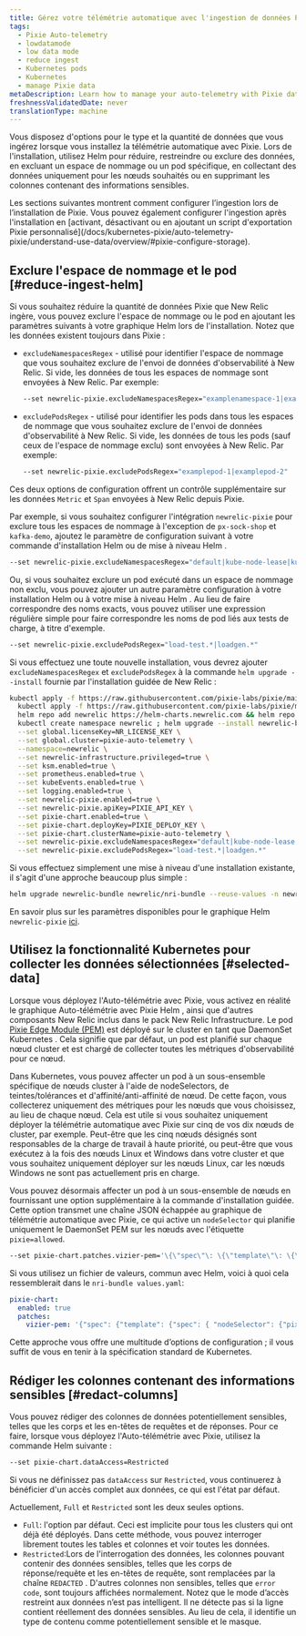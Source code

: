 ```yaml
---
title: Gérez votre télémétrie automatique avec l'ingestion de données Pixie
tags:
  - Pixie Auto-telemetry
  - lowdatamode
  - low data mode
  - reduce ingest
  - Kubernetes pods
  - Kubernetes
  - manage Pixie data
metaDescription: Learn how to manage your auto-telemetry with Pixie data ingest
freshnessValidatedDate: never
translationType: machine
---
```


Vous disposez d&apos;options pour le type et la quantité de données que vous ingérez lorsque vous installez la télémétrie automatique avec Pixie. Lors de l&apos;installation, utilisez Helm pour réduire, restreindre ou exclure des données, en excluant un espace de nommage ou un pod spécifique, en collectant des données uniquement pour les nœuds souhaités ou en supprimant les colonnes contenant des informations sensibles.

<Callout variant="important">
  Les sections suivantes montrent comment configurer l’ingestion lors de l’installation de Pixie. Vous pouvez également configurer l&apos;ingestion après l&apos;installation en [activant, désactivant ou en ajoutant un script d&apos;exportation Pixie personnalisé](/docs/kubernetes-pixie/auto-telemetry-pixie/understand-use-data/overview/#pixie-configure-storage).
</Callout>

## Exclure l&apos;espace de nommage et le pod [#reduce-ingest-helm]

Si vous souhaitez réduire la quantité de données Pixie que New Relic ingère, vous pouvez exclure l&apos;espace de nommage ou le pod en ajoutant les paramètres suivants à votre graphique Helm lors de l&apos;installation. Notez que les données existent toujours dans Pixie :

* `excludeNamespacesRegex` - utilisé pour identifier l&apos;espace de nommage que vous souhaitez exclure de l&apos;envoi de données d&apos;observabilité à New Relic. Si vide, les données de tous les espaces de nommage sont envoyées à New Relic. Par exemple:

  ```sh
  --set newrelic-pixie.excludeNamespacesRegex="examplenamespace-1|examplenamespace-2"
  ```

* `excludePodsRegex` - utilisé pour identifier les pods dans tous les espaces de nommage que vous souhaitez exclure de l&apos;envoi de données d&apos;observabilité à New Relic. Si vide, les données de tous les pods (sauf ceux de l&apos;espace de nommage exclu) sont envoyées à New Relic. Par exemple:

  ```sh
  --set newrelic-pixie.excludePodsRegex="examplepod-1|examplepod-2"
  ```

Ces deux options de configuration offrent un contrôle supplémentaire sur les données `Metric` et `Span` envoyées à New Relic depuis Pixie.

Par exemple, si vous souhaitez configurer l&apos;intégration `newrelic-pixie` pour exclure tous les espaces de nommage à l&apos;exception de `px-sock-shop` et `kafka-demo`, ajoutez le paramètre de configuration suivant à votre commande d&apos;installation Helm ou de mise à niveau Helm .

```sh
--set newrelic-pixie.excludeNamespacesRegex="default|kube-node-lease|kube-public|kube-system|newrelic|newrelic-custom-metrics|olm|px-operator"
```

Ou, si vous souhaitez exclure un pod exécuté dans un espace de nommage non exclu, vous pouvez ajouter un autre paramètre configuration à votre installation Helm ou à votre mise à niveau Helm . Au lieu de faire correspondre des noms exacts, vous pouvez utiliser une expression régulière simple pour faire correspondre les noms de pod liés aux tests de charge, à titre d&apos;exemple.

```sh
--set newrelic-pixie.excludePodsRegex="load-test.*|loadgen.*"
```

Si vous effectuez une toute nouvelle installation, vous devrez ajouter `excludeNamespacesRegex` et `excludePodsRegex` à la commande `helm upgrade --install` fournie par l&apos;installation guidée de New Relic :

```sh
kubectl apply -f https://raw.githubusercontent.com/pixie-labs/pixie/main/k8s/operator/crd/base/px.dev_viziers.yaml && \
  kubectl apply -f https://raw.githubusercontent.com/pixie-labs/pixie/main/k8s/operator/helm/crds/olm_crd.yaml && \
  helm repo add newrelic https://helm-charts.newrelic.com && helm repo update && \
  kubectl create namespace newrelic ; helm upgrade --install newrelic-bundle newrelic/nri-bundle \
  --set global.licenseKey=NR_LICENSE_KEY \
  --set global.cluster=pixie-auto-telemetry \
  --namespace=newrelic \
  --set newrelic-infrastructure.privileged=true \
  --set ksm.enabled=true \
  --set prometheus.enabled=true \
  --set kubeEvents.enabled=true \
  --set logging.enabled=true \
  --set newrelic-pixie.enabled=true \
  --set newrelic-pixie.apiKey=PIXIE_API_KEY \
  --set pixie-chart.enabled=true \
  --set pixie-chart.deployKey=PIXIE_DEPLOY_KEY \
  --set pixie-chart.clusterName=pixie-auto-telemetry \
  --set newrelic-pixie.excludeNamespacesRegex="default|kube-node-lease|kube-public|kube-system|newrelic|newrelic-custom-metrics|olm|px-operator" \
  --set newrelic-pixie.excludePodsRegex="load-test.*|loadgen.*"
```

Si vous effectuez simplement une mise à niveau d&apos;une installation existante, il s&apos;agit d&apos;une approche beaucoup plus simple :

```sh
helm upgrade newrelic-bundle newrelic/nri-bundle --reuse-values -n newrelic --set newrelic-pixie.excludeNamespacesRegex="default|kube-node-lease|kube-public|kube-system|newrelic|newrelic-custom-metrics|olm|px-operator"
```

En savoir plus sur les paramètres disponibles pour le graphique Helm `newrelic-pixie` [ici](https://github.com/newrelic/helm-charts/tree/master/charts/newrelic-pixie#chart-details).

## Utilisez la fonctionnalité Kubernetes pour collecter les données sélectionnées [#selected-data]

Lorsque vous déployez l&apos;Auto-télémétrie avec Pixie, vous activez en réalité le graphique Auto-télémétrie avec Pixie Helm , ainsi que d&apos;autres composants New Relic inclus dans le pack New Relic Infrastructure. Le pod [Pixie Edge Module (PEM)](https://docs.pixielabs.ai/tutorials/custom-data/distributed-bpftrace-deployment#background) est déployé sur le cluster en tant que DaemonSet Kubernetes . Cela signifie que par défaut, un pod est planifié sur chaque nœud cluster et est chargé de collecter toutes les métriques d&apos;observabilité pour ce nœud.

Dans Kubernetes, vous pouvez affecter un pod à un sous-ensemble spécifique de nœuds cluster à l&apos;aide de nodeSelectors, de teintes/tolérances et d&apos;affinité/anti-affinité de nœud. De cette façon, vous collecterez uniquement des métriques pour les nœuds que vous choisissez, au lieu de chaque nœud. Cela est utile si vous souhaitez uniquement déployer la télémétrie automatique avec Pixie sur cinq de vos dix nœuds de cluster, par exemple. Peut-être que les cinq nœuds désignés sont responsables de la charge de travail à haute priorité, ou peut-être que vous exécutez à la fois des nœuds Linux et Windows dans votre cluster et que vous souhaitez uniquement déployer sur les nœuds Linux, car les nœuds Windows ne sont pas actuellement pris en charge.

Vous pouvez désormais affecter un pod à un sous-ensemble de nœuds en fournissant une option supplémentaire à la commande d&apos;installation guidée. Cette option transmet une chaîne JSON échappée au graphique de télémétrie automatique avec Pixie, ce qui active un `nodeSelector` qui planifie uniquement le DaemonSet PEM sur les nœuds avec l&apos;étiquette `pixie=allowed`.

```sh
--set pixie-chart.patches.vizier-pem='\{\"spec\"\: \{\"template\"\: \{\"spec\"\: \{ \"nodeSelector\"\: \{\"pixie\"\: \"allowed\" \}\}\}\}\}'
```

Si vous utilisez un fichier de valeurs, commun avec Helm, voici à quoi cela ressemblerait dans le `nri-bundle values.yaml`:

```yml
pixie-chart:
  enabled: true
  patches:
    vizier-pem: '{"spec": {"template": {"spec": { "nodeSelector": {"pixie": "allowed" }}}}}'
```

Cette approche vous offre une multitude d’options de configuration ; il vous suffit de vous en tenir à la spécification standard de Kubernetes.

## Rédiger les colonnes contenant des informations sensibles [#redact-columns]

Vous pouvez rédiger des colonnes de données potentiellement sensibles, telles que les corps et les en-têtes de requêtes et de réponses. Pour ce faire, lorsque vous déployez l&apos;Auto-télémétrie avec Pixie, utilisez la commande Helm suivante :

```sh
--set pixie-chart.dataAccess=Restricted
```

Si vous ne définissez pas `dataAccess` sur `Restricted`, vous continuerez à bénéficier d&apos;un accès complet aux données, ce qui est l&apos;état par défaut.

Actuellement, `Full` et `Restricted` sont les deux seules options.

* `Full`: l&apos;option par défaut. Ceci est implicite pour tous les clusters qui ont déjà été déployés. Dans cette méthode, vous pouvez interroger librement toutes les tables et colonnes et voir toutes les données.
* `Restricted`:Lors de l&apos;interrogation des données, les colonnes pouvant contenir des données sensibles, telles que les corps de réponse/requête et les en-têtes de requête, sont remplacées par la chaîne `REDACTED` . D&apos;autres colonnes non sensibles, telles que `error code`, sont toujours affichées normalement. Notez que le mode d’accès restreint aux données n’est pas intelligent. Il ne détecte pas si la ligne contient réellement des données sensibles. Au lieu de cela, il identifie un type de contenu comme potentiellement sensible et le masque.